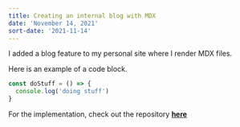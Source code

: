 ```yaml
---
title: Creating an internal blog with MDX
date: 'November 14, 2021'
sort-date: '2021-11-14'
---
```


I added a blog feature to my personal site where I render MDX files.

Here is an example of a code block.

```javascript
const doStuff = () => {
  console.log('doing stuff')
}
```

For the implementation, check out the repository **[here](https://github.com/ja153903/jabbariao_dotcom)**

